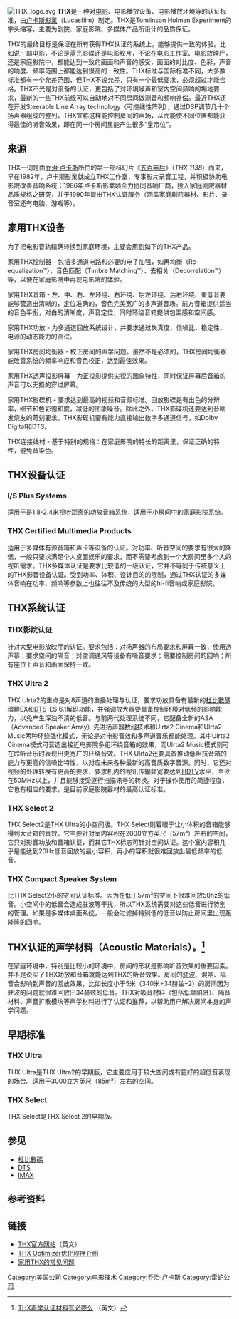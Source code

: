 [[File:THX_logo.svg|thumb]]
'''THX'''是一种对[[电影|电影]]、电影播放设备、电影播放环境等的认证标准，由[[卢卡斯影業|卢卡斯影業]]（Lucasfilm）制定。THX是Tomlinson Holman Experiment的字头缩写，主要为剧院、家庭影院、多媒体产品所设计的品质保证。

THX的最终目标是保证在所有获得THX认证的系统上，能够提供一致的体验。比如说一部电影，不论是蓝光影碟还是电影胶片，不论在电影工作室、电影放映厅，还是家庭影院中，都能达到一致的画面和声音的感受，画面的对比度、色彩，声音的响度、频率范围上都能达到很高的一致性。THX标准与国际标准不同，大多数标准都有一个允差范围，但THX不设允差，只有一个最低要求，必须超过才能合格。THX不光是对设备的认证，更包括了对环境噪声和室内空间频响的場地要求，最新的一些THX前级可以自动地对不同房间做测音和频响补偿。最近THX还在开发Steerable Line Array technology（可控线性阵列），通过DSP调节几十个扬声器组成的整列，THX宣称这样能控制房间的声场，从而能使不同位置都能获得最佳的听音效果，即在同一个房间里能产生很多“皇帝位”。

==来源==
THX一词是由[[乔治·卢卡斯|乔治·卢卡斯]]所拍的第一部科幻片《[[五百年后|五百年后]]》（''THX 1138''）而来，早在1982年，卢卡斯影業就成立THX工作室，专事影片录音工程，并积极协助电影院改善音响系统；1986年卢卡斯影業顷全力协同音响厂商，投入家庭剧院器材品质规格之研究，并于1990年提出THX认证服务（涵盖家庭剧院器材、影片、录音室还有电脑、游戏等）。

==家用THX设备==

为了把电影音轨精确转换到家庭环境，主要会用到如下的THX产品。

家用THX控制器 - 包括多通道电路和必要的电子加强，如再均衡（Re-equalization™）、音色匹配（Timbre Matching™）、去相关（Decorrelation™）等，以便在家庭影院中再现电影院的体验。

家用THX音箱 - 左、中、右、左环绕、右环绕、后左环绕、后右环绕、重低音要能够营造出清晰的，定位准确的，音色完美宽广的多声道音场。前方音箱提供适当的音色平衡，对白的清晰度，声音定位，同时环绕音箱提供包围感和空间感。

家用THX功放 - 为多通道回放系统设计，并要求通过失真度，信噪比，稳定性，电源的动态能力的测试。 

家用THX房间均衡器 - 校正房间的声学问题。虽然不是必须的，THX房间均衡器能改善系统的频率响应和音色校正，达到最佳效果。 

家用THX透声投影屏幕 - 为正投影提供尖锐的图象特性，同时保证屏幕后音箱的声音可以无损的穿过屏幕。 

家用THX影碟机 - 要求达到最高的视频和音频标准。回放影碟是有出色的分辨率，细节和色彩饱和度，减低的图象噪音。除此之外，THX影碟机还要达到音响发烧友的苛刻要求。THX影碟机要有能力直接输出数字多通道信号，如Dolby Digital和DTS。

THX连接线材 - 基于特别的规格：在家庭影院的特长的距离里，保证正确的特性，避免音染色。

==THX设备认证==

===I/S Plus Systems===

适用于是1.8-2.4米视听距离的功放音箱系统，适用于小房间中的家庭影院系统。

===THX Certified Multimedia Products===

适用于多媒体有源音箱和声卡等设备的认证。对功率、听音空间的要求有很大的降低，一般只要求满足个人桌面娱乐的要求，而不需要考虑到一个大房间里多个人的视听需求。THX多媒体认证是要求比较低的一级认证，它并不等同于传统意义上的THX影音设备认证。受到功率、体积、设计目的的限制，通过THX认证的多媒体音响在功率、频响等参数上也往往不及传统的大型的hi-fi音响或家庭影院。

==THX系统认证==

===THX影院认证===
针对大型电影放映厅的认证。要求包括：对扬声器的布局要求和屏幕一致，使用透声幕；要求空间的隔音；对空调通风等设备有噪音要求；需要控制房间的回响；所有座位上声音和画面保持一致。

===THX Ultra 2===
THX Ulrta2的重点是对8声道的重播处理与认证，要求功放具备有最新的[[杜比數碼|杜比數碼]]環繞EX和[[DTS|DTS]]-ES 6.1解码功能，并强调放大器要具备控制环境对低频的影响能力，以免产生浑浊不清的低音。与前两代处理系统不同，它配备全新的ASA（Advanced Speaker Array）先进扬声器数组技术和Ulrta2 Cinema和Ulrta2 Music两种环绕强化模式，无论是对电影音效和多声道音乐都能处理。其中Ulrta2 Cinema模式可营造出接近电影院多组环绕音箱的效果，而Ulrta2 Music模式则可在聆听音乐时表现出更宽广的环绕音效。THX Ulrta2还要具备推动低阻抗音箱的能力与更高的信噪比特性，以对应未来各种最新的高音质数字音源。同时，它还对视频的处理转换有更高的要求，要求机内的视讯传输频宽要达到[[HDTV|HDTV]]水平，至少在50MHz以上，并且能够接受逐行扫描讯号的转换。对于操作使用的简捷程度，它也有相应的要求，是目前家庭影院器材的最高认证标准。

===THX Select 2===
THX Select2是THX Ultra的小空间版。THX Select则着眼于让小体积的音箱能够得到大音箱的音效。它主要针对室内容积在2000立方英尺（57m³）左右的空间，它只对影音功放和音箱认证，而其它THX标志可针对空间认证。这个室内容积几乎是能达到20Hz低音回放的最小容积，再小的容积就很难回放出最低频率的低音。

===THX Compact Speaker System===
比THX Select2小的空间认证标准。因为在低于57m³的空间下很难回放50hz的低音。小空间中的低音会造成驻波等干扰，所以THX系统需要对这些低音进行特别的管理。如果是多媒体桌面系统，一般会过滤掉特别低的低音以防止房间里出现轰隆隆的回响。

==THX认证的声学材料（Acoustic Materials）。<ref name="THX Certified Acoustic Materials">[http://www.thx.com/test-bench-blog/thx-certified-acoustic-materials-seriously/ THX声学认证材料有必要么] {{Wayback|url=http://www.thx.com/test-bench-blog/thx-certified-acoustic-materials-seriously/ |date=20120306055810 }}（英文）</ref>==

在家庭环境中，特别是比较小的环境中，房间的形状是影响听音效果的重要因素。并不是说买了THX功放和音箱就能达到THX的听音效果。房间的[[驻波|驻波]]、混响、隔音会影响到声音的回放效果，比如长度小于5米（340米÷34赫兹÷2）的房间因为驻波的问题就很难回放出34赫兹的低音。THX对吸音材料（包括低频陷阱）、隔音材料、声音扩散模块等声学材料进行了认证和推荐，以帮助用户解决房间本身的声学问题。

==早期标准==

===THX Ultra===
THX Ultra是THX Ultra2的早期版，它主要应用于较大空间或有更好的超低音表现的场合。适用于3000立方英尺（85m³）左右的空间。

===THX Select===
THX Select是THX Select 2的早期版。

==参见==
*[[杜比數碼|杜比數碼]]
*[[DTS|DTS]] 
*[[IMAX|IMAX]]

==参考资料==
{{Reflist}}

==链接==
*[http://www.thx.com THX官方网站]{{Wayback|url=http://www.thx.com/ |date=20120406192235 }}（英文）
*[http://17de.com/thx/optimizer/ THX Optimizer优化程序介绍]{{Wayback|url=http://17de.com/thx/optimizer/ |date=20081020233825 }}
*[http://17de.com/thx/HOME_FAQ.html 家用THX的常见问题]{{Wayback|url=http://17de.com/thx/HOME_FAQ.html |date=20160304084631 }}

{{George Lucas}}
{{Lucasfilm}}

[[Category:美国公司|Category:美国公司]]
[[Category:电影技术|Category:电影技术]]
[[Category:乔治·卢卡斯|Category:乔治·卢卡斯]]
[[Category:雷蛇公司|Category:雷蛇公司]]